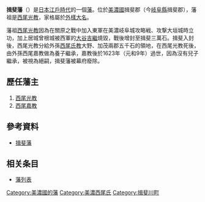 '''揖斐藩'''（{{jpn|j=揖斐藩|hg=いびはん|rm=Ibi han|f=y}}）是[[日本|日本]][[江戶時代|江戶時代]]的一個[[藩_(日本)|藩]]。位於[[美濃國|美濃國]]揖斐郡（今[[岐阜縣|岐阜縣]]揖斐郡），藩祖是[[西尾光教|西尾光教]]，家格屬於[[外樣大名|外樣大名]]。

藩祖[[西尾光教|西尾光教]]因為在關原之戰中加入東軍在美濃岐阜城攻略戦、攻撃大垣城時立功，加上居城曾根城被西軍的[[大谷吉繼|大谷吉繼]]燒毀，戰後增封至揖斐三萬石。揖斐入封後，西尾光教分給外孫[[西尾氏教|西尾氏教]]大野、加茂兩郡五千石的領地，在西尾光教死後，由外孫西尾嘉教做為養子繼承，嘉教後於1623年（元和9年）過世，因為沒有兒子繼承，被視為絕嗣，揖斐藩被幕府廢除。

== 歷任藩主 ==
#[[西尾光教|西尾光教]]
#[[西尾嘉教|西尾嘉教]]
 
==參考資料==
*[https://web.archive.org/web/20090824151345/http://roadsite.road.jp/history/chishi/hanshi/mino-ibi.html 揖斐藩]
==相关条目==
* [[藩列表|藩列表]]

[[Category:美濃國的藩|Category:美濃國的藩]]
[[Category:美濃西尾氏|Category:美濃西尾氏]]
[[Category:揖斐川町|Category:揖斐川町]]